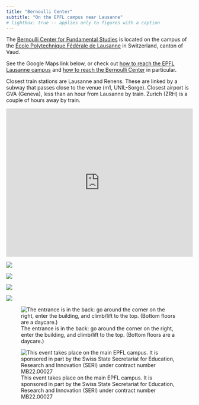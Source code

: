 ```yaml
---
title: "Bernoulli Center"
subtitle: "On the EPFL campus near Lausanne"
# lightbox: true -- applies only to figures with a caption
---
```


The [Bernoulli Center for Fundamental Studies](https://bernoulli.epfl.ch/) is located on the campus of the [École Polytechnique Fédérale de Lausanne](https://www.epfl.ch/en/) in Switzerland, canton of Vaud.

See the Google Maps link below, or check out [how to reach the EPFL Lausanne campus](https://www.epfl.ch/campus/visitors/coming-to-epfl/#Lausanne) and [how to reach the Bernoulli Center](https://bernoulli.epfl.ch/planning-your-visit/) in particular.

Closest train stations are Lausanne and Renens.
These are linked by a subway that passes close to the venue (m1, UNIL-Sorge).
Closest airport is GVA (Geneva), less than an hour from Lausanne by train.
Zurich (ZRH) is a couple of hours away by train.

```{=html}
<iframe src="https://www.google.com/maps/embed?pb=!1m18!1m12!1m3!1d2745.4170465582356!2d6.568788075145076!3d46.519648662403874!2m3!1f0!2f0!3f0!3m2!1i1024!2i768!4f13.1!3m3!1m2!1s0x478c310264beddaf%3A0x3a4de4ac4fbd08c1!2sEPFL%20Bernoulli%20center!5e0!3m2!1sen!2sch!4v1731741182804!5m2!1sen!2sch" style="border:0" allowfullscreen="" height="400" frameborder="0" width="100%">&amp;amp;amp;amp;amp;amp;amp;amp;amp;amp;amp;amp;amp;amp;amp;amp;amp;amp;amp;amp;amp;amp;amp;amp;amp;amp;amp;amp;amp;amp;amp;amp;amp;amp;amp;amp;amp;amp;amp;amp;amp;amp;amp;amp;amp;amp;amp;amp;amp;amp;amp;amp;amp;amp;amp;amp;amp;amp;amp;amp;amp;amp;amp;amp;amp;amp;amp;amp;amp;amp;amp;amp;amp;amp;amp;amp;amp;amp;amp;amp;amp;amp;amp;amp;amp;amp;amp;amp;nbsp;</iframe>
```

::: {layout="[[1,1], [1,1], [1]]"}

![](bernoulliBB1.jpg) <!--Blackboards-->

![](bernoulliBB2.jpg) <!--are everywhere-->

![](bernoulliBB3.jpg) <!--at the center,-->

![](bernoulliBB4.jpg) <!--for us to use.-->

<!--![](bernoulli_chess.jpg)-->

![The entrance is in the back: go around the corner on the right, enter the building, and climb/lift to the top. (Bottom floors are a daycare.)](bernoulli_center_outside.jpg)

:::


![This event takes place on the main EPFL campus. It is sponsored in part by the Swiss State Secretariat for Education, Research and Innovation (SERI) under contract number MB22.00027](logo-epfl-1152x648.png)
